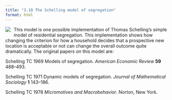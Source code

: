 ```yaml
---
title: "3.10 The Schelling model of segregation"
format: html
---
```


[![](3.10-schelling.png)](3.10-schelling.png){style="float:left; margin-right:10px; margin-bottom:5px;"} This model is one possible implementation of Thomas Schelling’s simple model of residential segregation. This implementation shows how changing the criterion for how a household decides that a prospective new location is acceptable or not can change the overall outcome quite dramatically.  The original papers on this model are:

Schelling TC 1969 Models of segregation. _American Economic Review_ **59** 488–493.

Schelling TC 1971 Dynamic models of segregation. _Journal of Mathematical Sociology_ **1** 143–186.

Schelling TC 1978 _Micromotives and Macrobehavior_. Norton, New York.
